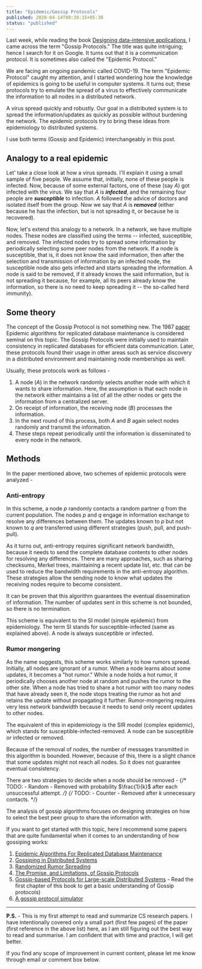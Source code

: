 ```yaml
---
title: "Epidemic/Gossip Protocols"
published: 2020-04-14T08:38:15+05:30
status: "published"
---
```


Last week, while reading the book [Designing data-intensive applications](https://www.goodreads.com/book/show/34646879-designing-data-intensive-applications), I came across the term "Gossip Protocols." The title was quite intriguing; hence I search for it on Google. It turns out that it is a communication protocol. It is sometimes also called the "Epidemic Protocol."

We are facing an ongoing pandemic called COVID-19. The term "Epidemic Protocol" caught my attention, and I started wondering how the knowledge of epidemics is going to be useful in computer systems. It turns out; these protocols try to emulate the spread of a virus to effectively communicate the information to all nodes in a distributed network.

A virus spread quickly and robustly. Our goal in a distributed system is to spread the information/updates as quickly as possible without burdening the network. The epidemic protocols try to bring these ideas from epidemiology to distributed systems.

I use both terms (Gossip and Epidemic) interchangeably in this post.

## Analogy to a real epidemic
Let' take a close look at how a virus spreads. I'll explain it using a small sample of five people. We assume that, initially, none of these people is infected. Now, because of some external factors, one of these (say $A$) got infected with the virus. We say that $A$ is ***infected***, and the remaining four people are ***susceptible*** to infection. $A$ followed the advice of doctors and isolated itself from the group. Now we say that $A$ is ***removed*** (either because he has the infection, but is not spreading it, or because he is recovered). 

Now, let's extend this analogy to a network. In a network, we have multiple nodes. These nodes are classified using the terms -- infected, susceptible, and removed. The infected nodes try to spread some information by periodically selecting some peer nodes from the network. If a node is susceptible, that is, it does not know the said information, then after the selection and transmission of information by an infected node, the susceptible node also gets infected and starts spreading the information. A node is said to be removed, if it already knows the said information, but is not spreading it because, for example, all its peers already know the information, so there is no need to keep spreading it -- the so-called herd immunity).

## Some theory
The concept of the Gossip Protocol is not something new. The 1987 [paper](https://dl.acm.org/doi/10.1145/41840.41841) Epidemic algorithms for replicated database maintenance is considered seminal on this topic. The Gossip Protocols were initially used to maintain consistency in replicated databases for efficient data communication. Later, these protocols found their usage in other areas such as service discovery in a distributed environment and maintaining node memberships as well.

Usually, these protocols work as follows -
1. A node ($A$) in the network randomly selects another node with which it wants to share information. Here, the assumption is that each node in the network either maintains a list of all the other nodes or gets the information from a centralized server.
2. On receipt of information, the receiving node ($B$) processes the information.
3. In the next round of this process, both $A$ and $B$ again select nodes randomly and transmit the information.
4. These steps repeat periodically until the information is disseminated to every node in the network.

## Methods

In the paper mentioned above, two schemes of epidemic protocols were analyzed -
### Anti-entropy
In this scheme, a node $p$ randomly contacts a random partner $q$ from the current population. The nodes $p$ and $q$ engage in information exchange to resolve any differences between them. The updates known to $p$ but not known to $q$ are transferred using different strategies (push, pull, and push-pull).
    
 As it turns out, anti-entropy requires significant network bandwidth, because it needs to send the complete database contents to other nodes for resolving any differences. There are many approaches, such as sharing checksums, Merkel trees, maintaining a recent update list, etc. that can be used to reduce the bandwidth requirements in the anti-entropy algorithm. These strategies allow the sending node to know what updates the receiving nodes require to become consistent.
    
 It can be proven that this algorithm guarantees the eventual dissemination of information. The number of updates sent in this scheme is not bounded, so there is no termination. 
    
 This scheme is equivalent to the SI model (simple epidemic) from epidemiology. The term SI stands for susceptible-infected (same as explained above). A node is always susceptible or infected.
  
### Rumor mongering
As the name suggests, this scheme works similarly to how rumors spread. Initially, all nodes are ignorant of a rumor. When a node learns about some updates, it becomes a "hot rumor." While a node holds a hot rumor, it periodically chooses another node at random and pushes the rumor to the other site. When a node has tried to share a hot rumor with too many nodes that have already seen it, the node stops treating the rumor as hot and retains the update without propagating it further. Rumor-mongering requires very less network bandwidth because it needs to send only recent updates to other nodes.
    
The equivalent of this in epidemiology is the SIR model (complex epidemic), which stands for susceptible-infected-removed. A node can be susceptible or infected or removed.
    
Because of the removal of nodes, the number of messages transmitted in this algorithm is bounded. However, because of this, there is a slight chance that some updates might not reach all nodes. So it does not guarantee eventual consistency.
        
 There are two strategies to decide when a node should be removed - 
 {/* TODO: - Random - Removed with probability $\frac{1}{k}$ after each unsuccessful attempt. */}
 {/* TODO: - Counter - Removed after $k$ unnecessary contacts.  */}

The analysis of gossip algorithms focuses on designing strategies on how to select the best peer group to share the information with.

If you want to get started with this topic, here I recommend some papers that are quite fundamental when it comes to an understanding of how gossiping works:
1. [Epidemic Algorithms For Replicated Database Maintenance](https://dl.acm.org/doi/10.1145/41840.41841)
2. [Gossiping in Distributed Systems](https://www.distributed-systems.net/my-data/papers/2007.osr.pdf)
3. [Randomized Rumor Spreading](http://archive.cone.informatik.uni-freiburg.de/pubs/rumor.pdf)
4. [The Promise, and Limitations, of Gossip Protocols](https://research.cs.cornell.edu/projects/Quicksilver/public_pdfs/2007PromiseAndLimitations.pdf)
5. [Gossip-based Protocols for Large-scale Distributed Systems](http://www.inf.u-szeged.hu/~jelasity/dr/doktori-mu.pdf) - Read the first chapter of this book to get a basic understanding of Gossip protocols)
6. [A gossip protocol simulator](https://flopezluis.github.io/gossip-simulator/)
---

**P.S.** - This is my first attempt to read and summarize CS research papers. I have intentionally covered only a small part (first few pages) of the paper (first reference in the above list) here, as I am still figuring out the best way to read and summarise. I am confident that with time and practice, I will get better.

If you find any scope of improvement in current content, please let me know through email or comment box below.
